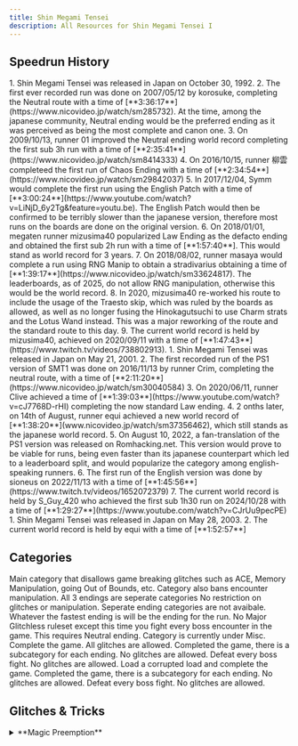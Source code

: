 ```yaml
---
title: Shin Megami Tensei
description: All Resources for Shin Megami Tensei I
---
```



<DocsHero 
    content="Shin Megami Tensei I is the first entry in the Shin Megami Tensei series."
    srcUrl={cover}
    alt="Shin Megami Tensei Cover"
/>

<LinkCard title="Leaderboards" href="https://www.speedrun.com/smt1" description="See all the submitted runs on Speedrun.com"/>

## Speedrun History

<Tabs>
    <TabItem label="SNES">
        <Steps>
            1. Shin Megami Tensei was released in Japan on October 30, 1992.
            2. The first ever recorded run was done on 2007/05/12 by korosuke, completing the Neutral route with a time of [**3:36:17**](https://www.nicovideo.jp/watch/sm285732). At the time, among the japanese community, Neutral ending would be the preferred ending as it was perceived as being the most complete and canon one.
            3. On 2009/10/13, runner 01 improved the Neutral ending world record completing the first sub 3h run with a time of [**2:35:41**](https://www.nicovideo.jp/watch/sm8414333)
            4. On 2016/10/15, runner 柳雲 completeed the first run of Chaos Ending with a time of [**2:34:54**](https://www.nicovideo.jp/watch/sm29842037)
            5. In 2017/12/04, Symm would complete the first run using the English Patch with a time of [**3:00:24**](https://www.youtube.com/watch?v=LiNjD_6y2Tg&feature=youtu.be). The English Patch would then be confirmed to be terribly slower than the japanese version, therefore most runs on the boards are done on the original version.
            6. On 2018/01/01, megaten runner mizusima40 popularized Law Ending as the defacto ending and obtained the first sub 2h run with a time of [**1:57:40**]. This would stand as world record for 3 years.
            7. On 2018/08/02, runner masaya would complete a run using RNG Manip to obtain a stradivarius obtaining a time of [**1:39:17**](https://www.nicovideo.jp/watch/sm33624817). The leaderboards, as of 2025, do not allow RNG manipulation, otherwise this would be the world record.
            8. In 2020, mizusima40 re-worked his route to include the usage of the Traesto skip, which was ruled by the boards as allowed, as well as no longer fusing the Hinokagutsuchi to use Charm strats and the Lotus Wand instead. This was a major reworking of the route and the standard route to this day.
            9. The current world record is held by mizusima40, achieved on 2020/09/11 with a time of [**1:47:43**](https://www.twitch.tv/videos/738802913).
        </Steps>
    </TabItem>
    <TabItem label="PS1">
        <Steps>
        1. Shin Megami Tensei was released in Japan on May 21, 2001.
        2. The first recorded run of the PS1 version of SMT1 was done on 2016/11/13 by runner Crim, completing the neutral route, with a time of [**2:11:20**](https://www.nicovideo.jp/watch/sm30040584)
        3. On 2020/06/11, runner Clive achieved a time of [**1:39:03**](https://www.youtube.com/watch?v=cJ7768D-rHI) completing the now standard Law ending.
        4. 2 onths later, on 14th of August, runner equi achieved a new world record of [**1:38:20**](www.nicovideo.jp/watch/sm37356462), which still stands as the japanese world record.
        5. On August 10, 2022, a fan-translation of the PS1 version was released on Romhacking.net. This version would prove to be viable for runs, being even faster than its japanese counterpart which led to a leaderboard split, and would popularize the category among english-speaking runners.
        6. The first run of the English version was done by sioneus on 2022/11/13 with a time of [**1:45:56**](https://www.twitch.tv/videos/1652072379)
        7. The current world record is held by S_Guy_420 who achieved the first sub 1h30 run on 2024/10/28 with a time of [**1:29:27**](https://www.youtube.com/watch?v=CJrUu9pecPE)
        </Steps>
    </TabItem>
    <TabItem label="GBA">
        <Steps>
        1. Shin Megami Tensei was released in Japan on May 28, 2003.
        2. The current world record is held by equi with a time of [**1:52:57**]
        </Steps>
    </TabItem>
</Tabs>


## Categories

<Tabs>
    <TabItem label="SNES">
        <CardGrid>
            <Card title="No Major Glitches">Main category that disallows game breaking glitches such as ACE, Memory Manipulation, going Out of Bounds, etc. Category also bans encounter manipulation. All 3 endings are seperate categories</Card>
            <Card title="Any%">No restriction on glitches or manipulation. Seperate ending categories are not avaibale. Whatever the fastest ending is will be the ending for the run.</Card>
            <Card title="All Bosses">No Major Glitchless ruleset except this time you fight every boss encounter in the game. This requires Neutral ending. Category is currently under Misc.</Card>
        </CardGrid>
    </TabItem>
    <TabItem label="PS1">
        <CardGrid>
            <Card title="Any%">Complete the game. All glitches are allowed.</Card>
            <Card title="Glitchless">Completed the game, there is a subcategory for each ending. No glitches are allowed.</Card>
            <Card title="All Bosses">Defeat every boss fight. No glitches are allowed.</Card>
        </CardGrid>
    </TabItem>
    <TabItem label="GBA">
        <CardGrid>
            <Card title="Corrupted Load">Load a corrupted load and complete the game.</Card>
            <Card title="Glitchless">Completed the game, there is a subcategory for each ending. No glitches are allowed.</Card>
            <Card title="All Bosses">Defeat every boss fight. No glitches are allowed.</Card>
        </CardGrid>
    </TabItem>
</Tabs>

## Glitches & Tricks

<Tabs>
    <TabItem label="SNES">
        <details>
        <summary>**Magic Preemption**</summary>

        Due to a bug in the code, magic will always be the first thing that happens in a turn over anything else regardless of speed values. This is triggered by making sure Magic is the last action you select that isnt attack or defend.
        You can disable this by opening and closing the item menu with the last party member. This is very useful in making sure spells like zio/bufu are the first to come out versus enemies with powerful non-magic attacks. 
        </details>

        <details>
        <summary>**Traesto Sequence Breaking**</summary>

        When leaving the Ginza Underpass (Going to Ikebukuro) if you re-enter before the Yami event triggers, you can cast Traesto which will teleport you out and allow you to bypass the event trigger entirely.  
        </details>

        <details>
        <summary>**Sell Glitch**</summary>

        Hold the B button when entering the sell menu. Press A while still holding B and you will behind selling an Attack Knife (Even if you don't have one).
        You can do this as many times as you want. This also works in the buy menu and depending on the shop, you will be able to purchase a wide variety of items.
        </details>
    </TabItem>
    <TabItem label="PS1">
        <details>
        <summary>**Equiment Glitch**</summary>
        By pressing a direction and confirm on the same frame in the equip menu, you can equip items in the wong equipment slot. Some variations of this will crash the game so be careful. 
        One speedrunning application of this is equiping a sword as your bullets to create a powerful gun weapon. However, the most broken thing you can do with this glitch is equiping bullets to your boot slot. 
        If the bullets have Ignore compatiblity (Nerve Bullets, Charm Bullets, etc) you will avoid all incoming damaging making you indestructable. You are still able to take instant kill attacks and energy drain attacks though
        </details>

        <details>
        <summary>**Shop Glitch**</summary>
        This is performed the same way as the equipment glitch. As long as you have the money for the item initially: Select 01x of the item then time confirm and down o nthe same frame. The game want you to buy 0 of the item.
        Make sure you say yes to equip it immidately however the item is lost. This is essentially an infinite money glitch.
        </details>
    </TabItem>
</Tabs>

## Notes
- [SFC Any% Notes](https://docs.google.com/document/d/1okJDob0Y8oxvGBN-h_pZFzsghVxcKXBdwnRLbG2kTqI/edit?usp=sharing) by Symm
- [SFC Any% Video Guide](https://youtu.be/5o1zApXcwHc) by sioneus
- [SFC NMG Law Ending](https://sioneus.me/notes/smt1-law-sfc) by sioneus
- [SFC NMG Chaos Ending](https://drive.google.com/file/d/1xaYVgcIIuaIsuSBGfqF9vZReU55w5Cql/view?usp=sharing) by sioneus
- [SFC NMG Neutral Ending](https://drive.google.com/file/d/1x8SZWog_do8EgtLreqLkyy2JAXdZ8dYl/view?usp=sharing) by sioneus
- [SFC All Bosses](https://docs.google.com/document/d/12wXTYPmQzJWpXTDJKBBXfOOnOUafkcmKOIQOzQ0GCvQ/edit) by Xano

- [PSX Glitchless Law Ending](https://sioneus.me/notes/smt1-law-psx) by sioneus
- [PSX All Bosses](https://sioneus.me/notes/smt1-allbosses-psx) by sioneus
- [PSX Any%](https://sioneus.me/notes/smt1-any-psx) by sioneus
- [PSX Kill 'em all](https://sioneus.me/notes/smt1-alldemons-psx) by sioneus

- [GBA Glitchless Law Ending](https://sioneus.me/notes/smt1gbal) by sioneus
- [GBA All Visionary Items](https://sioneus.me/notes/smt1-all-visionary) by sioneus

## Resources
- [SFC Video of Speedrun Strats to Finish Runs](https://youtu.be/Z8SVv2uGYc0) by sioneus
- [SFC Negotiation Guide](https://youtu.be/mseohXDFDZg) by sioneus

- [Fusion calculator](https://ore-game.com/dds1/verify/unite-rule-2/)
- [Masaya's research lab](https://smtlab.web.fc2.com/index.html)

- [SFC atwiki](https://w.atwiki.jp/shinmegamitensei1/pages/290.html)
- [PS1 atwiki](https://w.atwiki.jp/shinmegamitensei1/pages/494.html)
- [GBA atwiki](https://w.atwiki.jp/shinmegamitensei1/pages/282.html)


## List of TAS VODS
- [Shin Megami Tensei (SFC) by masaya in 7:20](https://www.youtube.com/watch?v=PKyXJkBsJaw&feature=youtu.be)
